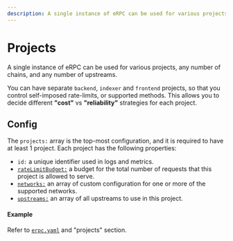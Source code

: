 ```yaml
---
description: A single instance of eRPC can be used for various projects, any number of chains, and any number of upstreams...
---
```


# Projects

A single instance of eRPC can be used for various projects, any number of chains, and any number of upstreams.

You can have separate `backend`, `indexer` and `frontend` projects, so that you control self-imposed rate-limits, or supported methods. This allows you to decide different **"cost"** vs **"reliability"** strategies for each project.

## Config

The `projects:` array is the top-most configuration, and it is required to have at least 1 project. Each project has the following properties:

- `id:` a unique identifier used in logs and metrics.
- [`rateLimitBudget:`](/config/rate-limiters) a budget for the total number of requests that this project is allowed to serve.
- [`networks:`](#networks) an array of custom configuration for one or more of the supported networks.
- [`upstreams:`](#upstreams) an array of all upstreams to use in this project.

#### Example

Refer to [`erpc.yaml`](/config/example) and "projects" section.
